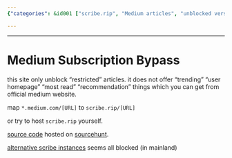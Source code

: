 ```yaml
---
{"categories": &id001 ["scribe.rip", "Medium articles", "unblocked version", "Sourcehunt", "alternative hosting", "trending", "most read"], "category": "Unblocked content", "date": "2023-01-13 04:01:08", "description": "Scribe.rip is a website that offers an unblocked version of restricted Medium articles without additional features like 'trending', 'user homepage', or 'most read' sections. Instead of using &grave;medium.com&grave; links, it recommends replacing them with &grave;scribe.rip&grave;. The source code for hosting your own Scribe instance is also available on Sourcehunt.", "tags": *id001, "title": "Medium Subscription Bypass"}

---
```


------

# Medium Subscription Bypass

this site only unblock "restricted" articles. it does not offer "trending" "user homepage" "most read" "recommendation" things which you can get from official medium website.

map `*.medium.com/[URL]` to `scribe.rip/[URL]`

or try to host `scribe.rip` yourself.

[source code](https://git.sr.ht/~edwardloveall/scribe) hosted on [sourcehunt](https://sr.ht).

[alternative scribe instances](https://git.sr.ht/~edwardloveall/scribe/tree/main/item/docs/instances.md) seems all blocked (in mainland)

